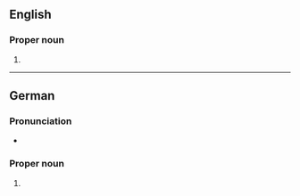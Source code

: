 ==English==

===Proper noun===
{{en-prop}}

# {{given name|en|female|var=Jacqueline}}

----

==German==

===Pronunciation===
* {{audio|de|De-Jaqueline.ogg|Audio}}

===Proper noun===
{{head|de|proper noun|g=f|genitive|Jaquelines|or|Jaqueline}}

# {{given name|de|female|var=Jacqueline}}